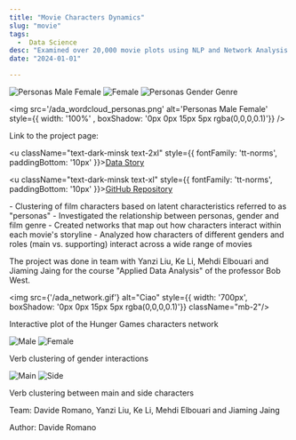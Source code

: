 ```yaml
---
title: "Movie Characters Dynamics"
slug: "movie"
tags:
  -  Data Science
desc: "Examined over 20,000 movie plots using NLP and Network Analysis to explore relationships and interactions between main/side characters and between genders."
date: "2024-01-01"

---
```



<div style={{ display: 'grid', gridTemplateColumns: '1fr 1fr', gap: '20px' , width: '800px'}}>
  <img src='/ada_Personas_male_female.png' alt='Personas Male Female' style={{ width: '100%' , boxShadow: '0px 0px 15px 5px rgba(0,0,0,0.1)'}} />
  <img src='/ada_female.png' alt='Female' style={{ width: '100%' , boxShadow: '0px 0px 15px 5px rgba(0,0,0,0.1)'}} />
  <img src='/ada_Personas_gender_genre.png' alt='Personas Gender Genre' style={{ width: '100%' , boxShadow: '0px 0px 15px 5px rgba(0,0,0,0.1)'}} />

  <img src='/ada_wordcloud_personas.png' alt='Personas Male Female' style={{ width: '100%' , boxShadow: '0px 0px 15px 5px rgba(0,0,0,0.1)'}} />
</div>

<p className="text-dark-minsk text-lg"  style={{ fontFamily: 'tt-norms', paddingBottom: '10px', paddingTop: '10px' }}>Link to the project page:</p>

<u className="text-dark-minsk text-2xl"  style={{ fontFamily: 'tt-norms', paddingBottom: '10px' }}><a href="https://epfl-ada.github.io/ada-2023-project-rollthedatadice/">Data Story</a></u>

<u className="text-dark-minsk text-xl"  style={{ fontFamily: 'tt-norms', paddingBottom: '10px' }}><a href="https://github.com/epfl-ada/ada-2023-project-rollthedatadice/tree/main">GitHub Repository</a></u>

<Summary>
- Clustering of film characters based on latent characteristics referred to as "personas"
- Investigated the relationship between personas, gender and film genre
- Created networks that map out how characters interact within each movie's storyline
- Analyzed how characters of different genders and roles (main vs. supporting) interact across a wide range of movies
</Summary>


The project was done in team with Yanzi Liu, Ke Li, Mehdi Elbouari and Jiaming Jaing for the course "Applied Data Analysis" of the professor Bob West.

<img src={'/ada_network.gif'} alt="Ciao"  style={{ width: '700px', boxShadow: '0px 0px 15px 5px rgba(0,0,0,0.1)'}} className="mb-2"/>

<p className="text-dark-minsk text-lg"  style={{ fontFamily: 'tt-norms', paddingBottom: '40px' }}>Interactive plot of the Hunger Games characters network</p>


<div style={{ display: 'grid', gridTemplateColumns: '1fr 1fr', gap: '20px' , width: '800px', paddingBottom: '10px'}}>
  <img src='/ada_male.png' alt='Male' style={{ width: '100%', boxShadow: '0px 0px 15px 5px rgba(0,0,0,0.1)'}} />
  <img src='/ada_female.png' alt='Female' style={{ width: '100%', boxShadow: '0px 0px 15px 5px rgba(0,0,0,0.1)'}} />
</div>

<p className="text-dark-minsk text-lg"  style={{ fontFamily: 'tt-norms', paddingBottom: '40px' }}>Verb clustering of gender interactions</p>


<div style={{ display: 'grid', gridTemplateColumns: '1fr 1fr', gap: '20px' , width: '800px', paddingBottom: '10px'}}>
  <img src='/ada_crime_main.png' alt='Main' style={{ width: '100%', boxShadow: '0px 0px 15px 5px rgba(0,0,0,0.1)'}} />
  <img src='/ada_crime_side.png' alt='Side' style={{ width: '100%', boxShadow: '0px 0px 15px 5px rgba(0,0,0,0.1)'}} />
</div>

<p className="text-dark-minsk text-lg"  style={{ fontFamily: 'tt-norms', paddingBottom: '30px' }}>Verb clustering between main and side characters</p>

<p className="text-dark-minsk justify-center pt-4 pb-2"  style={{ fontFamily: 'tt-norms' }}>Team: Davide Romano, Yanzi Liu, Ke Li, Mehdi Elbouari and Jiaming Jaing</p>

<p className="text-dark-minsk justify-center "  style={{ fontFamily: 'tt-norms' }}>Author: Davide Romano</p>
